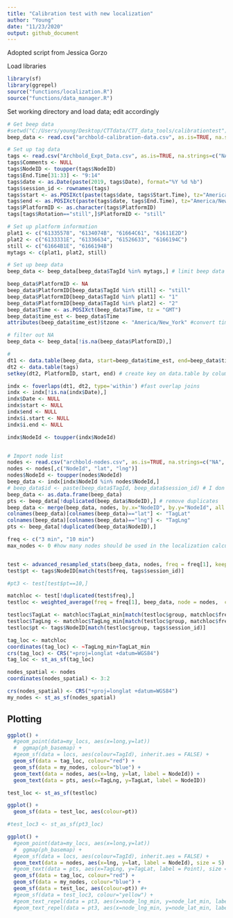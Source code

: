 ```yaml
---
title: "Calibration test with new localization"
author: "Young"
date: "11/23/2020"
output: github_document
---
```


Adopted script from Jessica Gorzo

Load libraries 
```r
library(sf)
library(ggrepel)
source("functions/localization.R")
source("functions/data_manager.R")
```


Set working directory and load data; edit accordingly
```r
# Get beep data
#setwd("C:/Users/young/Desktop/CTTdata/CTT_data_tools/calibrationtest") # edit according to your device
beep_data <- read.csv("archbold-calibration-data.csv", as.is=TRUE, na.strings=c("NA", ""))

# Set up tag data
tags <- read.csv("Archbold_Expt_Data.csv", as.is=TRUE, na.strings=c("NA", "")) #uppercase node letters
tags$Comments <- NULL
tags$NodeID <- toupper(tags$NodeID)
tags$End.Time[31:33] <- "9:14"
tags$date <- as.Date(paste(2019, tags$Date), format="%Y %d %b")
tags$session_id <- rownames(tags)
tags$start <- as.POSIXct(paste(tags$date, tags$Start.Time), tz="America/New_York")
tags$end <- as.POSIXct(paste(tags$date, tags$End.Time), tz="America/New_York")
tags$PlatformID <- as.character(tags$PlatformID)
tags[tags$Rotation=="still",]$PlatformID <- "still"

# Set up platform information
plat1 <- c("61335578", "6134074B", "61664C61", "61611E2D")
plat2 <- c("6133331E", "61336634", "61526633", "6166194C")
still <- c("61664B1E", "6166194B")
mytags <- c(plat1, plat2, still)

# Set up beep data
beep_data <- beep_data[beep_data$TagId %in% mytags,] # limit beep data to tags of interest

beep_data$PlatformID <- NA
beep_data$PlatformID[beep_data$TagId %in% still] <- "still"
beep_data$PlatformID[beep_data$TagId %in% plat1] <- "1"
beep_data$PlatformID[beep_data$TagId %in% plat2] <- "2"
beep_data$Time <- as.POSIXct(beep_data$Time, tz = "GMT")
beep_data$time_est <- beep_data$Time
attributes(beep_data$time_est)$tzone <- "America/New_York" #convert time zones GMT -> EST

# filter out NA 
beep_data <- beep_data[!is.na(beep_data$PlatformID),]

#
dt1 <- data.table(beep_data, start=beep_data$time_est, end=beep_data$time_est)
dt2 <- data.table(tags)
setkey(dt2, PlatformID, start, end) # create key on data.table by columns PlatformID, start, and end

indx <- foverlaps(dt1, dt2, type='within') #fast overlap joins
indx <- indx[!is.na(indx$Date),]
indx$Date <- NULL
indx$start <- NULL
indx$end <- NULL
indx$i.start <- NULL
indx$i.end <- NULL

indx$NodeId <- toupper(indx$NodeId)


# Import node list
nodes <- read.csv("archbold-nodes.csv", as.is=TRUE, na.strings=c("NA", ""), strip.white=TRUE) #uppercase node letters
nodes <- nodes[,c("NodeId", "lat", "lng")]
nodes$NodeId <- toupper(nodes$NodeId)
beep_data <- indx[indx$NodeId %in% nodes$NodeId,] 
# beep_data$id <- paste(beep_data$TagId, beep_data$session_id) # I don't understand why this is a combo of tagID and sessionID
beep_data <- as.data.frame(beep_data)
pts <- beep_data[!duplicated(beep_data$NodeID),] # remove duplicates
beep_data <- merge(beep_data, nodes, by.x="NodeID", by.y="NodeId", all.x = TRUE)
colnames(beep_data)[colnames(beep_data)=="lat"] <- "TagLat"
colnames(beep_data)[colnames(beep_data)=="lng"] <- "TagLng"
pts <- beep_data[!duplicated(beep_data$NodeID),]

freq <- c("3 min", "10 min")
max_nodes <- 0 #how many nodes should be used in the localization calculation?


test <- advanced_resampled_stats(beep_data, nodes, freq = freq[1], keep_cols = c("TagLat", "TagLng"), calibrate = "session_id")
test$pt <- tags$NodeID[match(test$freq, tags$session_id)]

#pt3 <- test[test$pt==10,]

matchloc <- test[!duplicated(test$freq),]
testloc <- weighted_average(freq = freq[1], beep_data, node = nodes,  calibrate = "session_id", MAX_NODES = 0)

testloc$TagLat <- matchloc$TagLat_min[match(testloc$group, matchloc$freq)]
testloc$TagLng <- matchloc$TagLng_min[match(testloc$group, matchloc$freq)]
testloc$pt <- tags$NodeID[match(testloc$group, tags$session_id)]

tag_loc <- matchloc
coordinates(tag_loc) <- ~TagLng_min+TagLat_min
crs(tag_loc) <- CRS("+proj=longlat +datum=WGS84") 
tag_loc <- st_as_sf(tag_loc)

nodes_spatial <- nodes
coordinates(nodes_spatial) <- 3:2

crs(nodes_spatial) <- CRS("+proj=longlat +datum=WGS84") 
my_nodes <- st_as_sf(nodes_spatial)
```



## Plotting
```r
ggplot() + 
  #geom_point(data=my_locs, aes(x=long,y=lat))
  #  ggmap(ph_basemap) +
  #geom_sf(data = locs, aes(colour=TagId), inherit.aes = FALSE) + 
  geom_sf(data = tag_loc, colour="red") +
  geom_sf(data = my_nodes, colour="blue") +
  geom_text(data = nodes, aes(x=lng, y=lat, label = NodeId)) +
  geom_text(data = pts, aes(x=TagLng, y=TagLat, label = NodeID))

test_loc <- st_as_sf(testloc)

ggplot() + 
  geom_sf(data = test_loc, aes(colour=pt))

#test_loc3 <- st_as_sf(pt3_loc)

ggplot() + 
  #geom_point(data=my_locs, aes(x=long,y=lat))
  #  ggmap(ph_basemap) +
  #geom_sf(data = locs, aes(colour=TagId), inherit.aes = FALSE) + 
  geom_text(data = nodes, aes(x=lng, y=lat, label = NodeId), size = 5) +
  #geom_text(data = pts, aes(x=TagLng, y=TagLat, label = Point), size = 5) +
  geom_sf(data = tag_loc, colour="red") +
  geom_sf(data = my_nodes, colour="blue") +
  geom_sf(data = test_loc, aes(colour=pt)) #+
  #geom_sf(data = test_loc3, colour="yellow") +
  #geom_text_repel(data = pt3, aes(x=node_lng_min, y=node_lat_min, label = TagRSSI_length, colour=freq))
  #geom_text_repel(data = pt3, aes(x=node_lng_min, y=node_lat_min, label = NodeRSSI_mean, colour=freq))
```

